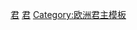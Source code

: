 <noinclude>{{NoteTA|G1=人物譯名}}</noinclude>{{Navbox
| name = 塞爾維亞君主
| title = [[塞尔维亚君主列表|塞爾維亞君主]]
| state = {{{state|autocollapse}}}
| listclass = hlist
| group1 = [[塞爾維亞公國 (中世紀)|塞爾維亞公國]]<br/>（約7世紀－960年代）
| list1 = {{Navbox subgroup
 | group1 = {{link-en|佛拉斯提米洛維奇王朝|Vlastimirović dynasty}}
 | list1 = （{{link-en|不知名的王公|Unknown Archon}}{{to}}）{{link-en|烏伊謝斯拉夫|Višeslav of Serbia}}{{to}}[[拉多斯拉夫]]{{to}}{{link-en|普路斯哥耶|Prosigoj}}{{to}}{{link-en|佛拉斯提米爾|Vlastimir}}{{to}}{{link-en|穆提米爾|Mutimir of Serbia}}{{to}}{{link-en|皮利畢斯拉夫|Pribislav of Serbia}}{{to}}{{link-en|彼打爾·哥耶尼可維奇|Petar of Serbia|彼打爾}}{{to}}{{link-en|帕夫列·伯拉努維奇|Pavle of Serbia|帕夫列}}{{to}}{{link-en|扎哈里耶·皮利畢斯拉夫留維奇|Zaharija of Serbia|扎哈里耶}}{{to}}{{link-en|恰斯拉夫 (王公)|Časlav|恰斯拉夫}}
}}
| group2 = [[塞尔维亚大公国]]<br/>（1091年－1217年）
| list2 = {{Navbox subgroup
 | group1 = {{link-en|武卡諾維奇王朝|Vukanović dynasty}}
 | list1 = {{link-en|武坎|Vukan, Grand Prince of Serbia}}{{to}}{{link-en|烏羅什一世|Uroš I, Grand Prince of Serbia}}{{to}}{{link-en|烏羅什二世|Uroš II, Grand Prince of Serbia}}{{to}}{{link-en|貝洛斯|Beloš}}{{to}}{{link-en|德薩 (大公)|Desa, Grand Prince of Serbia|德薩}}{{to}}{{link-en|提赫米爾|Tihomir of Serbia}}
 | group2 = [[尼曼雅王朝]]
 | list2 = [[斯特凡·尼曼雅一世]]{{to}}{{link-en|斯特凡·尼曼雅二世|Stefan the First-Crowned}}
}}
| group3 = [[塞尔维亚王国 (中世纪)|塞爾維亞王國]]／[[塞尔维亚帝国]]<br/>{{nowrap|（1217年－1346年／1346年－1371年）}}
| list3 = {{Navbox subgroup
 | group1 = [[尼曼雅王朝]]
 | list1 = {{link-en|斯特凡·尼曼雅二世|Stefan the First-Crowned}}{{to}}{{link-en|斯特凡·拉多斯拉夫|Stefan Radoslav}}{{to}}{{link-en|斯特凡·佛拉迪斯拉夫|Stefan Vladislav}}{{to}}[[斯特凡·烏羅什一世]]{{to}}[[斯特凡·德拉古廷]]（{{to}}{{link-en|斯特凡·佛拉迪斯拉夫二世|Stefan Vladislav II}}）{{to}}[[斯特凡·烏羅什二世]]{{to}}{{link-en|斯特凡·康斯坦丁|Stefan Konstantin}}{{to}}[[斯特凡·烏羅什三世]]{{to}}[[斯特凡·烏羅什四世]]{{to}}[[斯特凡·烏羅什五世]]
}}
| group4 = [[摩拉维亚塞尔维亚]]／[[塞尔维亚专制国]]<br/>{{nowrap|（1371年－1402年／1402年－1537年）}}
| list4 = {{Navbox subgroup
  | group1 = {{link-en|拉扎列維奇王朝|Lazarević dynasty}}
  | list1 = [[拉扎尔·赫雷别利亚诺维奇]]{{to}}[[斯特凡·拉扎列维奇]]
  | group2 = {{link-en|布蘭科維奇王朝|Branković dynasty}}
  | list2 = [[久拉吉·布兰科维奇]]{{to}}{{link-en|拉扎爾·布蘭科維奇|Lazar Branković}}{{to}}{{link-en|斯特凡·布蘭科維奇|Stefan Branković}}
  | group3 = {{link-en|科特羅曼尼奇王朝|Kotromanić dynasty}}
  | list3 = [[斯特凡·托馬瑟維奇]]
  | group4 = {{link-en|布蘭科維奇王朝|Branković dynasty}}
  | list4 = {{link-en|維克·布蘭科維奇|Vuk Grgurević}}{{to}}{{link-en|喬爾傑·布蘭科維奇|Đorđe Branković}}{{to}}{{link-en|約萬·布蘭科維奇|Jovan Branković}}
  | group5 = {{link-en|格拉巴列貝里斯拉維奇家族|Berislavić family of Grabarje|貝-{}-里斯拉維奇王朝}}
  | list5 = {{link-en|伊萬尼什·貝里斯拉維奇|Ivaniš Berislavić|伊萬尼什·貝-{}-里斯拉維奇}}{{to}}{{link-en|斯特凡·貝里斯拉維奇|Stevan Berislavić|斯特凡·貝-{}-里斯拉維奇}}
  | group6 = 軍閥
  | list6 = {{link-en|拉迪奇·博日奇|Radič Božić}}
  | group7 = {{link-en|巴基奇王朝|Bakić noble family}}
  | list7 = {{link-en|帕夫列·巴基奇|Pavle Bakić}}
}}
| group5 = {{link-en|革命塞爾維亞|Revolutionary Serbia}}<br/>（1804年－1817年）
| list5 = {{Navbox subgroup
  | group1 = [[卡拉喬傑維奇王朝]]
  | list1 = [[卡拉喬爾傑·彼得羅維奇]]
  | group2 = [[歐布雷諾維奇王朝]]
  | list2 = [[米洛斯·歐布雷諾維奇一世]]
}}
| group6 = [[塞爾維亞公國]]<br/>（1817年－1882年）
| list6 = {{Navbox subgroup
  | group1 = [[歐布雷諾維奇王朝]]
  | list1 = [[米洛斯·歐布雷諾維奇一世]]{{to}}[[米蘭·歐布雷諾維奇二世]]{{to}}[[米海洛·歐布雷諾維奇三世]]
  | group2 = [[卡拉喬傑維奇王朝]]
  | list2 = [[亞歷山大·卡拉喬傑維奇]]
  | group3 = [[歐布雷諾維奇王朝]]
  | list3 = [[米洛斯·歐布雷諾維奇一世]]{{to}}[[米海洛·歐布雷諾維奇三世]]{{to}}[[米蘭一世 (塞爾維亞)|米蘭·歐布雷諾維奇四世]]
}}
| group7 = [[塞尔维亚王国 (近代)|塞爾維亞王國]]<br/>（1882年－1918年）
| list7 = {{Navbox subgroup
  | group1 = [[歐布雷諾維奇王朝]]
  | list1 = [[米蘭一世 (塞爾維亞)|米蘭一世]]{{to}}[[亞歷山大一世 (塞爾維亞)|亞歷山大一世]]
  | group2 = [[卡拉喬傑維奇王朝]]
  | list2 = [[彼得一世 (塞尔维亚)|彼得一世]]（{{to}}[[南斯拉夫王國|塞爾維亞人、克羅埃西亞人和斯洛維尼亞人王國]]成立）
}}
}}<noinclude>
{{collapsible option}}
[[Category:塞尔维亚君主| ]]
[[Category:塞爾維亞國家元首|君]]
[[Category:塞爾維亞歷史模板|君]]
[[Category:欧洲君主模板]]
</noinclude>